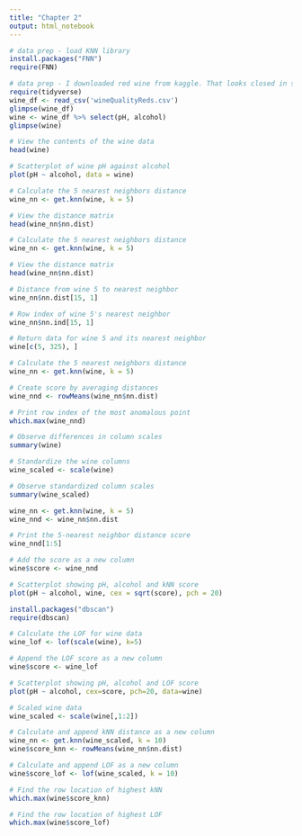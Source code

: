 ```yaml
---
title: "Chapter 2"
output: html_notebook
---
```


```r
# data prep - load KNN library
install.packages("FNN")
require(FNN)
```

```r
# data prep - I downloaded red wine from kaggle. That looks closed in size
require(tidyverse)
wine_df <- read_csv('wineQualityReds.csv')
glimpse(wine_df)
wine <- wine_df %>% select(pH, alcohol)
glimpse(wine)
```

```r
# View the contents of the wine data
head(wine)

# Scatterplot of wine pH against alcohol
plot(pH ~ alcohol, data = wine)
```

```r
# Calculate the 5 nearest neighbors distance
wine_nn <- get.knn(wine, k = 5)

# View the distance matrix
head(wine_nn$nn.dist)
```

```r
# Calculate the 5 nearest neighbors distance
wine_nn <- get.knn(wine, k = 5)

# View the distance matrix
head(wine_nn$nn.dist)

# Distance from wine 5 to nearest neighbor
wine_nn$nn.dist[15, 1]

# Row index of wine 5's nearest neighbor 
wine_nn$nn.ind[15, 1]

# Return data for wine 5 and its nearest neighbor
wine[c(5, 325), ]
```

```r
# Calculate the 5 nearest neighbors distance
wine_nn <- get.knn(wine, k = 5)

# Create score by averaging distances
wine_nnd <- rowMeans(wine_nn$nn.dist)

# Print row index of the most anomalous point
which.max(wine_nnd)
```

```r
# Observe differences in column scales 
summary(wine)

# Standardize the wine columns
wine_scaled <- scale(wine)

# Observe standardized column scales
summary(wine_scaled)
```

```r
wine_nn <- get.knn(wine, k = 5)
wine_nnd <- wine_nn$nn.dist

# Print the 5-nearest neighbor distance score
wine_nnd[1:5]

# Add the score as a new column 
wine$score <- wine_nnd
```

```r
# Scatterplot showing pH, alcohol and kNN score
plot(pH ~ alcohol, wine, cex = sqrt(score), pch = 20)
```

```r
install.packages("dbscan")
require(dbscan)
```

```r
# Calculate the LOF for wine data
wine_lof <- lof(scale(wine), k=5)

# Append the LOF score as a new column
wine$score <- wine_lof
```

```r
# Scatterplot showing pH, alcohol and LOF score
plot(pH ~ alcohol, cex=score, pch=20, data=wine)
```

```r
# Scaled wine data
wine_scaled <- scale(wine[,1:2])

# Calculate and append kNN distance as a new column
wine_nn <- get.knn(wine_scaled, k = 10)
wine$score_knn <- rowMeans(wine_nn$nn.dist)     

# Calculate and append LOF as a new column
wine$score_lof <- lof(wine_scaled, k = 10)

# Find the row location of highest kNN
which.max(wine$score_knn)

# Find the row location of highest LOF
which.max(wine$score_lof)
```






